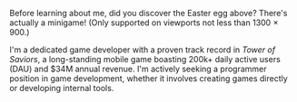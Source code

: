Before learning about me, did you discover the Easter egg above? There's actually a minigame! (Only supported on
viewports not less than 1300 × 900.)

I'm a dedicated game developer with a proven track record in *Tower of Saviors*, a long-standing mobile game boasting
200k+ daily active users (DAU) and $34M annual revenue. I'm actively seeking a programmer position in game development,
whether it involves creating games directly or developing internal tools.
